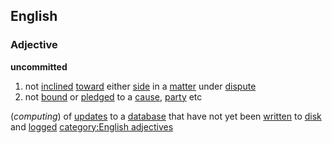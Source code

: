 ==English==
===Adjective===
'''uncommitted'''
#not [[inclined]] [[toward]] either [[side]] in a [[matter]] under [[dispute]]
#not [[bound]] or [[pledged]] to a [[cause]], [[party]] etc
(''computing'') of [[update]]s to a [[database]] that have not yet been [[written]] to [[disk]] and [[logged]]
[[category:English adjectives]]
